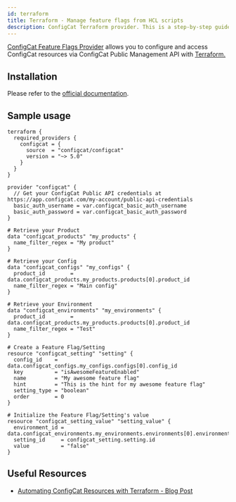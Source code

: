 ```yaml
---
id: terraform
title: Terraform - Manage feature flags from HCL scripts
description: ConfigCat Terraform provider. This is a step-by-step guide on how to manage feature flags from Terraform using the ConfigCat Terraform provider.
---
```


<a href="https://registry.terraform.io/providers/configcat/configcat" target="_blank" >ConfigCat Feature Flags Provider</a> allows you to configure and access ConfigCat resources via ConfigCat Public Management API with <a href="https://www.terraform.io/" target="_blank" >Terraform.</a>

## Installation

Please refer to the <a href="https://registry.terraform.io/providers/configcat/configcat/latest/docs" target="_blank">official documentation</a>.

## Sample usage

```hcl
terraform {
  required_providers {
    configcat = {
      source  = "configcat/configcat"
      version = "~> 5.0"
    }
  }
}

provider "configcat" {
  // Get your ConfigCat Public API credentials at https://app.configcat.com/my-account/public-api-credentials
  basic_auth_username = var.configcat_basic_auth_username
  basic_auth_password = var.configcat_basic_auth_password
}

# Retrieve your Product
data "configcat_products" "my_products" {
  name_filter_regex = "My product"
}

# Retrieve your Config
data "configcat_configs" "my_configs" {
  product_id        = data.configcat_products.my_products.products[0].product_id
  name_filter_regex = "Main config"
}

# Retrieve your Environment
data "configcat_environments" "my_environments" {
  product_id        = data.configcat_products.my_products.products[0].product_id
  name_filter_regex = "Test"
}

# Create a Feature Flag/Setting
resource "configcat_setting" "setting" {
  config_id    = data.configcat_configs.my_configs.configs[0].config_id
  key          = "isAwesomeFeatureEnabled"
  name         = "My awesome feature flag"
  hint         = "This is the hint for my awesome feature flag"
  setting_type = "boolean"
  order        = 0
}

# Initialize the Feature Flag/Setting's value
resource "configcat_setting_value" "setting_value" {
  environment_id = data.configcat_environments.my_environments.environments[0].environment_id
  setting_id     = configcat_setting.setting.id
  value          = "false"
}
```

## Useful Resources

- [Automating ConfigCat Resources with Terraform - Blog Post](https://configcat.com/blog/2023/06/02/infrastructure-as-code-terraform-integration/)